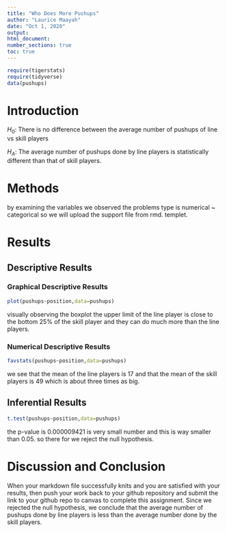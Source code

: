 ```yaml
---
title: "Who Does More Pushups"
author: "Laurice Maayah"
date: "Oct 1, 2020"
output:
html_document:
number_sections: true
toc: true
---
```



```r
require(tigerstats)
require(tidyverse)
data(pushups)
```

# Introduction

<!--In this section you explain what you are trying to show. Where did the data come from? What is the research or other question you are trying to answer?!-->
  
$H_0$: There is no difference between the average number of pushups of line vs skill players

$H_A$: The average number of pushups done by line players is statistically different than that of skill players. 
  
# Methods

<!--Decide on your methods: use "variable analysis" or other appropriate descriptors. Make sure to choose at least one graphical method and at least one numerical method.!-->
    
by examining the variables we observed the problems type is 
numerical ~ categorical so we will upload the support file from rmd. templet.  
  
# Results

<!--Divide this section into two sub-sections: One for your descriptive results and one for your inferential results.!-->

## Descriptive Results

### Graphical Descriptive Results

<!--Graphical results here. Make sure to show your code. Provide appropriate labels for axes, giving units if possible, and provide a good title for the graph, too. Use the graphical results to describe the patterns if any that exist in the data as focused toward the research question!-->
  
```r
plot(pushups~position,data=pushups)
```
  
visually observing the boxplot the upper limit of the line player is close to the bottom 25% of the skill player and they can do much more than the line players. 
  
### Numerical Descriptive Results

<!--Numerical results go here. Use the numerical results to describe the patterns if any that exist in the data as focused toward the research question!-->
  
```r
favstats(pushups~position,data=pushups)
``` 
  
we see that the mean of the line players is 17 and that the mean of the skill players is 49 which is about three times as big. 
  
## Inferential Results

<!--State hypothesis clearly. Make sure your discussion of the inferential test covers all the aspects that the test output produces, such as test statistic, p-value etc. Make a decision about the null hypothesis, explain the assumptions on which the selected test/procedure was based, and why the chosen procedure satisfys the assumptions and is appropriate to answer the research question!-->
  
```r
t.test(pushups~position,data=pushups)
```
  
the p-value is 0.000009421 is very small number and this is way smaller than 0.05. so there for we reject the null hypothesis.
  
# Discussion and Conclusion

<!--Discussion and conclusion here. If you found a relationship be sure to consider whether the relationship occurs because one of the variavbles causes the other, or whether they perhasps are related for some other reason. Watch the chapter 6 videos from the GeorgeTown videos collection.!-->

When your markdown file successfully knits and you are satisfied with your results, then push your work back to your github repository and submit the link to your github repo to canvas  to complete this assignment.
Since we rejected the null hypothesis, we conclude that the average number of pushups done by line players is less than the average number done by the skill players. 